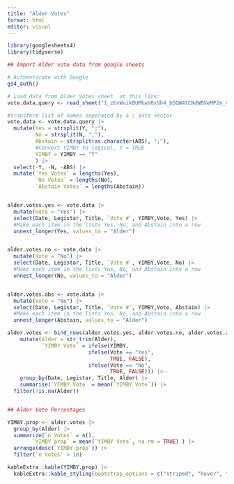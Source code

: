 ```yaml
---
title: "Alder Votes"
format: html
editor: visual
---
```


```r


library(googlesheets4)
library(tidyverse)

## Import Alder vote data from google sheets

# Authenticate with Google
gs4_auth()

# Load data from Alder Votes sheet  at this link:
vote.data.query <- read_sheet("1_zbvWvikBUMhwV0xVh4_bSQW4tCNdWBVeMP2m_vwWKA")

#transform list of names seperated by a ; into vector
vote.data <- vote.data.query |>
  mutate(Yes = strsplit(Y, ";"), 
         No = strsplit(N, ";"),
         Abstain = strsplit(as.character(ABS), ";"), 
         #Convert YIMBY to logical, Y = TRUE
         YIMBY = YIMBY == "Y"
         ) |>
  select(-Y, -N, -ABS) |>
  mutate(`Yes Votes` = lengths(Yes),
         `No Votes` = lengths(No),
         `Abstain Votes` = lengths(Abstain)) 


alder.votes.yes <- vote.data |>
  mutate(Vote = "Yes") |>
  select(Date, Legistar, Title, `Vote #`, YIMBY,Vote, Yes) |>
  #Make each item in the lists Yes, No, and Abstain into a row
  unnest_longer(Yes, values_to = "Alder")


alder.votes.no <- vote.data |>
  mutate(Vote = "No") |>
  select(Date, Legistar, Title, `Vote #`, YIMBY,Vote, No) |>
  #Make each item in the lists Yes, No, and Abstain into a row
  unnest_longer(No, values_to = "Alder")


alder.votes.abs <- vote.data |>
  mutate(Vote = "No") |>
  select(Date, Legistar, Title, `Vote #`, YIMBY,Vote, Abstain) |>
  #Make each item in the lists Yes, No, and Abstain into a row
  unnest_longer(Abstain, values_to = "Alder")

alder.votes <- bind_rows(alder.votes.yes, alder.votes.no, alder.votes.abs) |>
    mutate(Alder = str_trim(Alder),
           `YIMBY Vote` = ifelse(YIMBY, 
                          ifelse(Vote == "Yes", 
                                 TRUE, FALSE),
                          ifelse(Vote == "No",
                                 TRUE, FALSE))) |>
    group_by(Date, Legistar, Title, Alder) |>
    summarise(`YIMBY Vote` = mean(`YIMBY Vote`)) |>
  filter(!is.na(Alder))


## Alder Vote Percentages

YIMBY.prop <- alder.votes |> 
  group_by(Alder) |>
  summarize(`n Votes` = n(),
        `YIMBY prop` = mean(`YIMBY Vote`, na.rm = TRUE) ) |>
  arrange(desc(`YIMBY prop`)) |>
  filter(`n Votes` > 10)

```



```r
kableExtra::kable(YIMBY.prop) |>
  kableExtra::kable_styling(bootstrap_options = c("striped", "hover", "condensed", "responsive"))



```